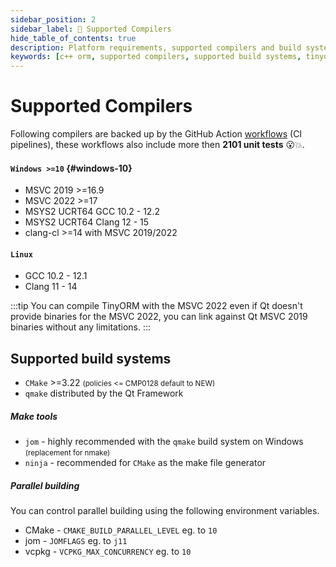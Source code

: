 ```yaml
---
sidebar_position: 2
sidebar_label: 🚀 Supported Compilers
hide_table_of_contents: true
description: Platform requirements, supported compilers and build systems for TinyORM c++ library.
keywords: [c++ orm, supported compilers, supported build systems, tinyorm]
---
```


# Supported Compilers

Following compilers are backed up by the GitHub Action [workflows](https://github.com/silverqx/TinyORM/tree/main/.github/workflows) (CI pipelines), these workflows also include more then __2101 unit tests__ 😮💥.

<div id="supported-compilers">

#### `Windows >=10` {#windows-10}

- MSVC 2019 >=16.9
- MSVC 2022 >=17
- MSYS2 UCRT64 GCC 10.2 - 12.2
- MSYS2 UCRT64 Clang 12 - 15
- clang-cl >=14 with MSVC 2019/2022

#### `Linux`

- GCC 10.2 - 12.1
- Clang 11 - 14

</div>

:::tip
You can compile TinyORM with the MSVC 2022 even if Qt doesn't provide binaries for the MSVC 2022, you can link against Qt MSVC 2019 binaries without any limitations.
:::

## Supported build systems

- `CMake` >=3.22 <small className='darker'>(policies <= CMP0128 default to NEW)</small>
- `qmake` distributed by the Qt Framework

##### Make tools

- `jom` - highly recommended with the `qmake` build system on Windows <small className='darker'>(replacement for nmake)</small>
- `ninja` - recommended for `CMake` as the make file generator

##### Parallel building

You can control parallel building using the following environment variables.

- CMake - `CMAKE_BUILD_PARALLEL_LEVEL` eg. to `10`
- jom - `JOMFLAGS` eg. to `j11`
- vcpkg - `VCPKG_MAX_CONCURRENCY` eg. to `10`
